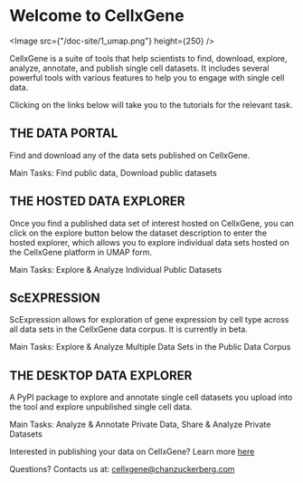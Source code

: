 # Welcome to CellxGene

<Image src={"/doc-site/1_umap.png"} height={250} />

CellxGene is a suite of tools that help scientists to find, download, explore, analyze, annotate, and publish single cell datasets. It includes several powerful tools with various features to help you to engage with single cell data.

Clicking on the links below will take you to the tutorials for the relevant task.

## THE DATA PORTAL

Find and download any of the data sets published on CellxGene.

Main Tasks: <NextLink href="/docs/02__Find%20Published%20Data">Find public data</NextLink>, <NextLink href="/docs/03__Download%20Published%20Data">Download public datasets</NextLink>

## THE HOSTED DATA EXPLORER

Once you find a published data set of interest hosted on CellxGene, you can click on the explore button below the dataset description to enter the hosted explorer, which allows you to explore individual data sets hosted on the CellxGene platform in UMAP form.

Main Tasks: <NextLink href="/docs/04__Analyze%20Public%20Data/4_0__Analyze-Public-Data">Explore & Analyze Individual Public Datasets</NextLink>

## ScEXPRESSION

ScExpression allows for exploration of gene expression by cell type across all data sets in the CellxGene data corpus. It is currently in beta.

Main Tasks: <NextLink href="/docs/04__Analyze%20Public%20Data/4_2__scExpression%20Documentation/4_2_1__scExpression%20Documentation">Explore & Analyze Multiple Data Sets in the Public Data Corpus</NextLink>

## THE DESKTOP DATA EXPLORER

A PyPI package to explore and annotate single cell datasets you upload into the tool and explore unpublished single cell data.

Main Tasks: <NextLink href="/docs/05__Annotate%20and%20Analyze%20Your%20Data/5_0__Annotate%20and%20Analyze%20Your%20Data">Analyze & Annotate Private Data</NextLink>, Share & Analyze Private Datasets

Interested in publishing your data on CellxGene? Learn more [here](https://github.com/chanzuckerberg/single-cell-curation/)

Questions? Contacts us at: [cellxgene@chanzuckerberg.com](mailto:cellxgene@chanzuckerberg.com)
